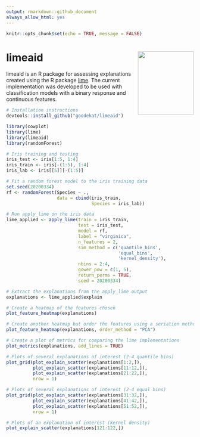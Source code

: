 ```yaml
---
output: rmarkdown::github_document
always_allow_html: yes
---
```


```r
knitr::opts_chunk$set(echo = TRUE, message = FALSE)
```

# limeaid <img align="right" width="150" height="170" src="inst/limeaid-sticker2.png">

limeaid is an R package for assessing explanations created using the R package [lime](https://lime.data-imaginist.com/). The current implementation was developed to be used with classification models with a binary response and continuous features.
 
```r
# Installation instructions 
devtools::install_github("goodekat/limeaid")
```

```r
library(cowplot)
library(lime)
library(limeaid)
library(randomForest)

# Iris training and testing
iris_test <- iris[1:5, 1:4]
iris_train <- iris[-(1:5), 1:4]
iris_lab <- iris[[5]][-(1:5)]

# Fit a random forest model to the iris training data
set.seed(20200334)
rf <- randomForest(Species ~ .,
                   data = cbind(iris_train, 
                                Species = iris_lab))

# Run apply_lime on the iris data
lime_applied <- apply_lime(train = iris_train,
                           test = iris_test,
                           model = rf,
                           label = "virginica",
                           n_features = 2,
                           sim_method = c('quantile_bins',
                                          'equal_bins',
                                          'kernel_density'),
                           nbins = 2:4, 
                           gower_pow = c(1, 5),
                           return_perms = TRUE, 
                           seed = 20200334)

# Extract the explanations from the apply_lime output
explanations <- lime_applied$explain
```

```r
# Create a heatmap of the features chosen
plot_feature_heatmap(explanations)

# Create another heatmap but order the features using a seriation method
plot_feature_heatmap(explanations, order_method = "PCA")
```

```r
# Create a plot of metrics for comparing the lime implementations
plot_metrics(explanations, add_lines = TRUE)
```

```r
# Plots of several explanations of interest (2-4 quantile bins)
plot_grid(plot_explain_scatter(explanations[1:2,]),
          plot_explain_scatter(explanations[11:12,]),
          plot_explain_scatter(explanations[21:22,]),
          nrow = 1)

# Plots of several explanations of interest (2-4 equal bins)
plot_grid(plot_explain_scatter(explanations[31:32,]),
          plot_explain_scatter(explanations[41:42,]),
          plot_explain_scatter(explanations[51:52,]),
          nrow = 1)
```

```r
# Plots of an explanation of interest (kernel density)
plot_explain_scatter(explanations[121:122,])
```
